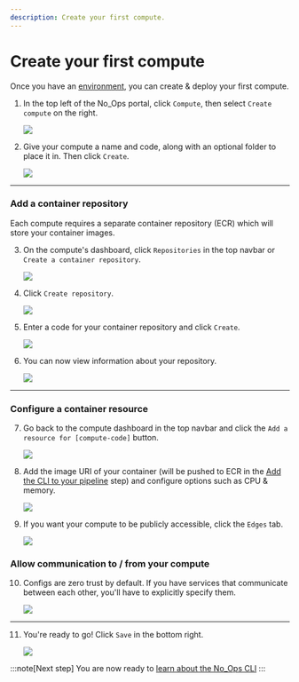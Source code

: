 ```yaml
---
description: Create your first compute.
---
```



# Create your first compute

Once you have an [environment](./create-environment.mdx), you can create & deploy your first compute.

1. In the top left of the No_Ops portal, click `Compute`, then select `Create compute` on the right.

   <Image src="/docs/compute/create_compute.webp" />

2. Give your compute a name and code, along with an optional folder to place it in. Then click `Create`.

   <Image src="/docs/compute/create_compute_form.webp" />

---

### Add a container repository

Each compute requires a separate container repository (ECR) which will store your container images.

3. On the compute's dashboard, click `Repositories` in the top navbar or `Create a container repository`.

   <Image src="/docs/compute/no_container_repositories.webp" />

4. Click `Create repository`.

   <Image src="/docs/compute/create_repository.webp" />

5. Enter a code for your container repository and click `Create`.

   <Image src="/docs/compute/create_repository_dialog.webp" />

6. You can now view information about your repository.

   <Image src="/docs/compute/view_repository.webp" />

---

### Configure a container resource

7. Go back to the compute dashboard in the top navbar and click the `Add a resource for [compute-code]` button.

   <Image src="/docs/compute/add_compute_resource.webp" />

8. Add the image URI of your container (will be pushed to ECR in the [Add the CLI to your pipeline](./cli/ci-cd-cli) step) and configure options such as CPU & memory.

   <Image src="/docs/compute/container_info.webp" />

9. If you want your compute to be publicly accessible, click the `Edges` tab.

   <Image src="/docs/compute/compute_edges.webp" />

### Allow communication to / from your compute

10. Configs are zero trust by default. If you have services that communicate between each other, you'll have to explicitly specify them.

    <Image src="/docs/compute/allow_access.webp" />

---

11. You're ready to go! Click `Save` in the bottom right.

    <Image src="/docs/compute/save_compute.webp" />

:::note[Next step]
You are now ready to [learn about the No_Ops CLI](./cli/learn-cli)
:::
